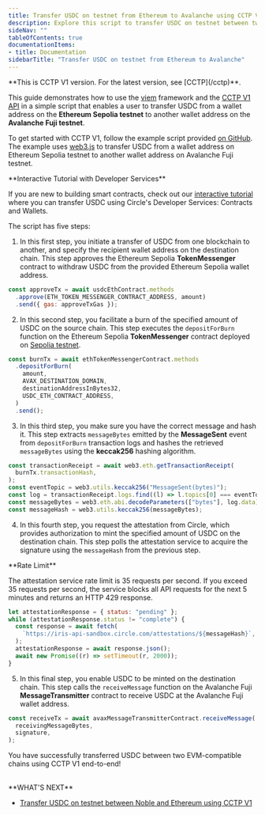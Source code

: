 ```yaml
---
title: Transfer USDC on testnet from Ethereum to Avalanche using CCTP V1
description: Explore this script to transfer USDC on testnet between two EVM-compatible chains via CCTP V1
sideNav: ""
tableOfContents: true
documentationItems: 
- title: Documentation
sidebarTitle: "Transfer USDC on testnet from Ethereum to Avalanche"
---
```


<Warning>
  **This is CCTP V1 version. For the latest version, see [CCTP](/cctp)**.
</Warning>

This guide demonstrates how to use the [viem](https://viem.sh/) framework and
the [CCTP V1 API](/cctp/v1/cctp-apis) in a simple script that enables a user to
transfer USDC from a wallet address on the **Ethereum Sepolia testnet** to
another wallet address on the **Avalanche Fuji testnet**.

To get started with CCTP V1, follow the example script provided
[on GitHub](https://github.com/circlefin/evm-cctp-contracts/blob/d1c24577fb627b08483dc42e4d8a37a810b369f7/docs/index.js).
The example uses
[web3.js](https://web3js.readthedocs.io/en/v1.8.1/getting-started.html) to
transfer USDC from a wallet address on Ethereum Sepolia testnet to another
wallet address on Avalanche Fuji testnet.

<Note>
**Interactive Tutorial with Developer Services**

If you are new to building smart contracts, check out our
[interactive tutorial](/interactive-quickstarts/cctp) where you can transfer
USDC using Circle's Developer Services: Contracts and Wallets.
</Note>

The script has five steps:

1. In this first step, you initiate a transfer of USDC from one blockchain to
   another, and specify the recipient wallet address on the destination chain.
   This step approves the Ethereum Sepolia **TokenMessenger** contract to
   withdraw USDC from the provided Ethereum Sepolia wallet address.

```javascript Javascript
const approveTx = await usdcEthContract.methods
  .approve(ETH_TOKEN_MESSENGER_CONTRACT_ADDRESS, amount)
  .send({ gas: approveTxGas });
```

2. In this second step, you facilitate a burn of the specified amount of USDC on
   the source chain. This step executes the `depositForBurn` function on the
   Ethereum Sepolia **TokenMessenger** contract deployed on
   [Sepolia testnet](https://sepolia.etherscan.io/address/0x9f3B8679c73C2Fef8b59B4f3444d4e156fb70AA5).

```javascript Javascript
const burnTx = await ethTokenMessengerContract.methods
  .depositForBurn(
    amount,
    AVAX_DESTINATION_DOMAIN,
    destinationAddressInBytes32,
    USDC_ETH_CONTRACT_ADDRESS,
  )
  .send();
```

3. In this third step, you make sure you have the correct message and hash it.
   This step extracts `messageBytes` emitted by the **MessageSent** event from
   `depositForBurn` transaction logs and hashes the retrieved `messageBytes`
   using the **keccak256** hashing algorithm.

```javascript Javascript
const transactionReceipt = await web3.eth.getTransactionReceipt(
  burnTx.transactionHash,
);
const eventTopic = web3.utils.keccak256("MessageSent(bytes)");
const log = transactionReceipt.logs.find((l) => l.topics[0] === eventTopic);
const messageBytes = web3.eth.abi.decodeParameters(["bytes"], log.data)[0];
const messageHash = web3.utils.keccak256(messageBytes);
```

4. In this fourth step, you request the attestation from Circle, which provides
   authorization to mint the specified amount of USDC on the destination chain.
   This step polls the attestation service to acquire the signature using the
   `messageHash` from the previous step.

<Note>
**Rate Limit**

The attestation service rate limit is 35 requests per second. If you exceed 35
requests per second, the service blocks all API requests for the next 5
minutes and returns an HTTP 429 response.
</Note>

```javascript Javascript
let attestationResponse = { status: "pending" };
while (attestationResponse.status != "complete") {
  const response = await fetch(
    `https://iris-api-sandbox.circle.com/attestations/${messageHash}`,
  );
  attestationResponse = await response.json();
  await new Promise((r) => setTimeout(r, 2000));
}
```

5. In this final step, you enable USDC to be minted on the destination chain.
   This step calls the `receiveMessage` function on the Avalanche Fuji
   **MessageTransmitter** contract to receive USDC at the Avalanche Fuji wallet
   address.

```javascript Javascript
const receiveTx = await avaxMessageTransmitterContract.receiveMessage(
  receivingMessageBytes,
  signature,
);
```

You have successfully transferred USDC between two EVM-compatible chains using
CCTP V1 end-to-end!

<br />
**WHAT'S NEXT**

- [Transfer USDC on testnet between Noble and Ethereum using CCTP V1 <Icon icon="arrow-right" />](/cctp/v1/transfer-usdc-on-testnet-from-noble-to-ethereum)

